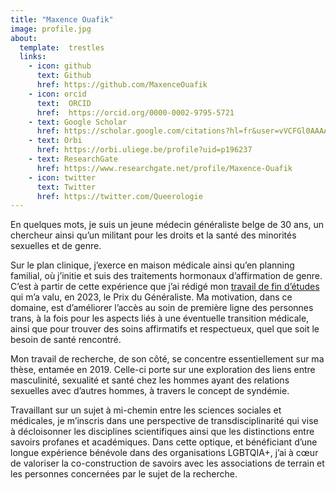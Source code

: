 ```yaml
---
title: "Maxence Ouafik"
image: profile.jpg
about:
  template:  trestles
  links:
    - icon: github
      text: Github
      href: https://github.com/MaxenceOuafik
    - icon: orcid
      text:  ORCID
      href:  https://orcid.org/0000-0002-9795-5721
    - text: Google Scholar
      href: https://scholar.google.com/citations?hl=fr&user=vVCFGl0AAAAJ
    - text: Orbi
      href: https://orbi.uliege.be/profile?uid=p196237
    - text: ResearchGate
      href: https://www.researchgate.net/profile/Maxence-Ouafik
    - icon: twitter
      text: Twitter
      href: https://twitter.com/Queerologie
---
```


En quelques mots, je suis un jeune médecin généraliste belge de 30 ans, un chercheur ainsi qu'un militant pour les droits et la santé des minorités sexuelles et de genre.

Sur le plan clinique, j'exerce en maison médicale ainsi qu'en planning familial, où j'initie et suis des traitements hormonaux d'affirmation de genre. C'est à partir de cette expérience que j'ai rédigé mon [travail de fin d'études](https://maxenceouafik.github.io/TFE_THAG_2022/) qui m'a valu, en 2023, le Prix du Généraliste. Ma motivation, dans ce domaine, est d'améliorer l'accès au soin de première ligne des personnes trans, à la fois pour les aspects liés à une éventuelle transition médicale, ainsi que pour trouver des soins affirmatifs et respectueux, quel que soit le besoin de santé rencontré.

Mon travail de recherche, de son côté, se concentre essentiellement sur ma thèse, entamée en 2019. Celle-ci porte sur une exploration des liens entre masculinité, sexualité et santé chez les hommes ayant des relations sexuelles avec d'autres hommes, à travers le concept de syndémie. 

Travaillant sur un sujet à mi-chemin entre les sciences sociales et médicales, je m'inscris dans une perspective de transdisciplinarité qui vise à décloisonner les disciplines scientifiques ainsi que les distinctions entre savoirs profanes et académiques. Dans cette optique, et bénéficiant d'une longue expérience bénévole dans des organisations LGBTQIA+, j'ai à cœur de valoriser la co-construction de savoirs avec les associations de terrain et les personnes concernées par le sujet de la recherche.